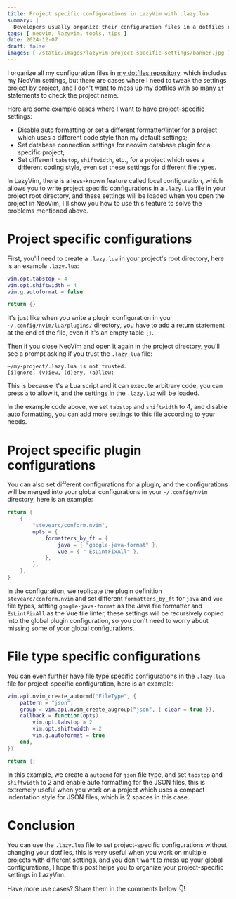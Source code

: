 ```yaml
---
title: Project specific configurations in LazyVim with .lazy.lua
summary: |
  Developers usually organize their configuration files in a dotfiles repository, while in some cases when you work on specific projects, you have special settings for these projects but you don't want to mess up your dotfiles, in this post I'll show you how to set per-project local configurations without changing your dotfiles.
tags: [ neovim, lazyvim, tools, tips ]
date: 2024-12-07
draft: false
images: [ /static/images/lazyvim-project-specific-settings/banner.jpg ]
---
```


I organize all my configuration files in [my dotfiles repository](https://github.com/kezhenxu94/dotfiles), which includes my NeoVim settings, but there are cases where I need to tweak the settings project by project, and I don't want to mess up my dotfiles with so many `if` statements to check the project name.

Here are some example cases where I want to have project-specific settings:

- Disable auto formatting or set a different formatter/linter for a project which uses a different code style than my default settings;
- Set database connection settings for neovim database plugin for a specific project;
- Set different `tabstop`, `shiftwidth`, etc., for a project which uses a different coding style, even set these settings for different file types.

In LazyVim, there is a less-known feature called local configuration, which allows you to write project specific configurations in a `.lazy.lua` file in your project root directory, and these settings will be loaded when you open the project in NeoVim, I'll show you how to use this feature to solve the problems mentioned above.

# Project specific configurations

First, you'll need to create a `.lazy.lua` in your project's root directory, here is an example `.lazy.lua`:

```lua:.lazy.lua
vim.opt.tabstop = 4
vim.opt.shiftwidth = 4
vim.g.autoformat = false

return {}
```

It's just like when you write a plugin configuration in your `~/.config/nvim/lua/plugins/` directory, you have to add a return statement at the end of the file, even if it's an empty table `{}`.

Then if you close NeoVim and open it again in the project directory, you'll see a prompt asking if you trust the `.lazy.lua` file:

```text
~/my-project/.lazy.lua is not trusted.
[i]gnore, (v)iew, (d)eny, (a)llow:
```

This is because it's a Lua script and it can execute arbitrary code, you can press `a` to allow it, and the settings in the `.lazy.lua` will be loaded.

In the example code above, we set `tabstop` and `shiftwidth` to 4, and disable auto formatting, you can add more settings to this file according to your needs.

# Project specific plugin configurations

You can also set different configurations for a plugin, and the configurations will be merged into your global configurations in your `~/.config/nvim` directory, here is an example:

```lua:.lazy.lua
return {
    {
        "stevearc/conform.nvim",
        opts = {
            formatters_by_ft = {
                java = { "google-java-format" },
                vue = { " EsLintFixAll" },
            },
        },
    },
}
```

In the configuration, we replicate the plugin definition `stevearc/conform.nvim` and set different `formatters_by_ft` for `java` and `vue` file types, setting `google-java-format` as the Java file formatter and `EsLintFixAll` as the Vue file linter, these settings will be recursively copied into the global plugin configuration, so you don't need to worry about missing some of your global configurations.

# File type specific configurations

You can even further have file type specific configurations in the `.lazy.lua` file for project-specific configuration, here is an example:

```lua:.lazy.lua
vim.api.nvim_create_autocmd("FileType", {
    pattern = "json",
    group = vim.api.nvim_create_augroup("json", { clear = true }),
    callback = function(opts)
        vim.opt.tabstop = 2
        vim.opt.shiftwidth = 2
        vim.g.autoformat = true
    end,
})

return {}
```

In this example, we create a `autocmd` for `json` file type, and set `tabstop` and `shiftwidth` to 2 and enable auto formatting for the JSON files, this is extremely useful when you work on a project which uses a compact indentation style for JSON files, which is 2 spaces in this case.

# Conclusion

You can use the `.lazy.lua` file to set project-specific configurations without changing your dotfiles, this is very useful when you work on multiple projects with different settings, and you don't want to mess up your global configurations, I hope this post helps you to organize your project-specific settings in LazyVim.

Have more use cases? Share them in the comments below 👇!
